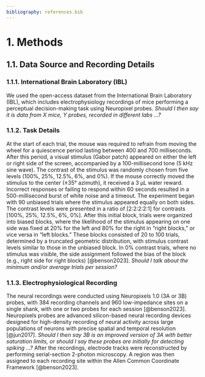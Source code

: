 ```yaml
---
bibliography: references.bib
---
```


# 1. Methods

## 1.1. Data Source and Recording Details

### 1.1.1. International Brain Laboratory (IBL)

We used the open-access dataset from the International Brain Laboratory (IBL), which includes electrophysiology recordings of mice performing a perceptual decision-making task using Neuropixel probes. *Should I then say it is data from X mice, Y probes, recorded in different labs ...?*

### 1.1.2. Task Details

At the start of each trial, the mouse was required to refrain from moving the wheel for a quiescence period lasting between 400 and 700 milliseconds. After this period, a visual stimulus (Gabor patch) appeared on either the left or right side of the screen, accompanied by a 100-millisecond tone (5 kHz sine wave). The contrast of the stimulus was randomly chosen from five levels (100%, 25%, 12.5%, 6%, and 0%). If the mouse correctly moved the stimulus to the center (±35° azimuth), it received a 3 µL water reward. Incorrect responses or failing to respond within 60 seconds resulted in a 500-millisecond burst of white noise and a timeout. The experiment began with 90 unbiased trials where the stimulus appeared equally on both sides. The contrast levels were presented in a ratio of \[2:2:2:2:1\] for contrasts \[100%, 25%, 12.5%, 6%, 0%\]. After this initial block, trials were organized into biased blocks, where the likelihood of the stimulus appearing on one side was fixed at 20% for the left and 80% for the right in "right blocks," or vice versa in "left blocks." These blocks consisted of 20 to 100 trials, determined by a truncated geometric distribution, with stimulus contrast levels similar to those in the unbiased block. In 0% contrast trials, where no stimulus was visible, the side assignment followed the bias of the block (e.g., right side for right blocks) [@benson2023]. *Should I talk about the minimum and/or average trials per session?*

### 1.1.3. Electrophysiological Recording

The neural recordings were conducted using Neuropixels 1.0 (3A or 3B) probes, with 384 recording channels and 960 low-impedance sites on a single shank, with one or two probes for each session [@benson2023]. Neuropixels probes are advanced silicon-based neural recording devices designed for high-density recording of neural activity across large populations of neurons with precise spatial and temporal resolution [@jun2017]. *Should I then say 3B is an improved version of 3A with better saturation limits, or should I say these probes are initially for detecting spiking ...?* After the recordings, electrode tracks were reconstructed by performing serial-section 2-photon microscopy. A region was then assigned to each recording site within the Allen Common Coordinate Framework [@benson2023].